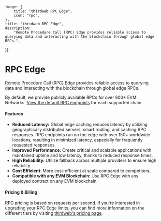 
	image: {
		title: "thirdweb RPC Edge",
		icon: "rpc",
	},
	title: "thridweb RPC Edge",
	description:
		"Remote Procedure Call (RPC) Edge provides reliable access to querying data and interacting with the blockchain through global edge RPCs.",
});

# RPC Edge

Remote Procedure Call (RPC) Edge provides reliable access to querying data and interacting with the blockchain through global edge RPCs.

<DocImage src={rpcDiagramImage} alt="RPC Diagram" />

By default, we provide publicly available RPCs for over 900+ EVM Networks. [View the default RPC endpoints](https://thirdweb.com/dashboard/infrastructure/rpc-edge) for each supported chain.

#### Features

- **Reduced Latency:** Global edge caching reduces latency by utilizing geographically distributed servers, smart routing, and caching RPC responses. RPC endpoints run on the edge with over 150+ worldwide locations, resulting in minimized latency, especially for frequently requested responses.
- **Improved Performance:** Create critical and scalable applications with maintained uptime and low latency, thanks to reduced response times.
- **High Reliability:** Utilize fallback across multiple providers to ensure high reliability.
- **Cost Efficient:** More cost-efficient at scale compared to competitors.
- **Compatible with any EVM Blockchain:** Use RPC Edge with any deployed contract on any EVM blockchain.

#### Pricing & Billing

RPC pricing is based on requests per second. If you're interested in upgrading your RPC Edge limits, you can find more information on the different tiers by visiting [thirdweb's pricing page](https://thirdweb.com/pricing).
